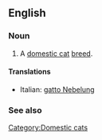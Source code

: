 ==English==

===Noun===
{{en-noun|sg=[[Nebelung]]}}

# A [[domestic cat]] [[breed]].

====Translations====
{{top}}
*Italian: [[gatto Nebelung]]
{{mid}}

{{bottom}}

===See also===
{{wikipedia|Nebelung}}
{{commonscat|Nebelung}}

[[Category:Domestic cats]]